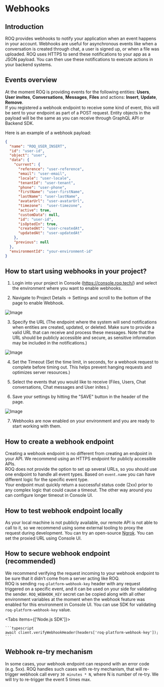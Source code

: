 
# Webhooks

## Introduction

ROQ provides webhooks to notify your application when an event happens in your account. Webhooks are useful for asynchronous events like when a conversation is created through chat, a user is signed up, or when a file was uploaded. ROQ uses HTTPS to send these notifications to your app as a JSON payload. You can then use these notifications to execute actions in your backend systems.

## Events overview

At the moment ROQ is providing events for the following entities: **Users**, **User invites**, **Conversations**, **Messages**, **Files**
and actions: **Insert**, **Update**, **Remove**. <br/>
If you registered a webhook endpoint to receive some kind of event,
this will be sent to your endpoint as part of a POST request.
Entity objects in the payload will be the same as you can receive through GraphQL API or Backend SDK.

Here is an example of a webhook payload:

```json
{
  "name": "ROQ_USER_INSERT",
  "id": "user-id",
  "object": "user",
  "data": {
    "current": {
      "reference": "user-reference",
      "email": "user-email",
      "locale": "user-locale",
      "tenantId": "user-tenant",
      "phone": "user-phone",
      "firstName": "user-firstName",
      "lastName": "user-lastName",
      "avatarUrl": "user-avatarUrl",
      "timezone":  "user-timezone",
      "active": true,
      "customData": null,
      "id": "user-id",
      "isOptedIn": true,
      "createdAt": "user-createdAt",
      "updatedAt": "user-updatedAt"
    },
    "previous": null
  },
  "environmentId": "your-environment-id"
}
```

## How to start using webhooks in your project?

1.  Login into your project in Console (https://console.roq.tech/) and select the environment where you want to enable webhooks.

2.  Navigate to Project Details -> Settings and scroll to the bottom of the page to enable Webhook.

![Image](/release-notes/2023-003-enable-webhook-console.png)

3.  Specify the URL (The endpoint where the system will send notifications when entities are created, updated, or deleted. Make sure to provide a valid URL that can receive and process these messages. Note that the URL should be publicly accessible and secure, as sensitive information may be included in the notifications.)

![Image](/release-notes/2023-003-enable-webhook-console-2.png)

4.  Set the Timeout (Set the time limit, in seconds, for a webhook request to complete before timing out. This helps prevent hanging requests and optimizes server resources.)

5.  Select the events that you would like to receive (Files, Users, Chat conversations, Chat messages and User inites.)

6.  Save your settings by hitting the "SAVE" button in the header of the page.

![Image](/release-notes/2023-003-enable-webhook-console-3.jpg)

7.  Webhooks are now enabled on your environment and you are ready to start working with them.

## How to create a webhook endpoint

Creating a webhook endpoint is no different from creating an endpoint in your API.
We recommend using an HTTPS endpoint for publicly accessible APIs. <br/>
ROQ does not provide the option to set up several URLs, so you should use one endpoint to handle all event types.
Based on ```event.name``` you can have different logic for the specific event type. <br/>
Your endpoint must quickly return a successful status code (2xx) prior to any complex logic that could cause a timeout.
The other way around you can configure longer timeout in Console UI.

## How to test webhook endpoint locally

As your local machine is not publicly available, our remote API is not able to call to it, so we recommend using some external tooling to proxy the request during development. You can try an open-source [Ngrok](https://www.npmjs.com/package/ngrok).
You can set the proxied URL using Console UI.

## How to secure webhook endpoint (recommended)

We recommend verifying the request incoming to your webhook endpoint to be sure that it didn’t come from a server acting like ROQ. <br/>
ROQ is sending ```roq-platform-webhook-key``` header with any request triggered on a specific event, and it can be used on your side for validating the sender.
```ROQ_WEBHOOK_KEY``` secret can be copied along with all other environment variables at the moment
when the webhook feature was enabled for this environment in Console UI.
You can use SDK for validating ```roq-platform-webhook-key``` value.

<Tabs items={['Node.js SDK']}><Tab>

    ```typescript
    await client.verifyWebhookHeader(headers['roq-platform-webhook-key']);
    ```

</Tab></Tabs>

## Webhook re-try mechanism

In some cases, your webhook endpoint can respond with an error code (e.g. 5xx). ROQ handles such cases with re-try mechanism, that will re-trigger webhook call every ```30 minutes * N```, where N is number of re-try. We will try to re-trigger the event 5 times max.